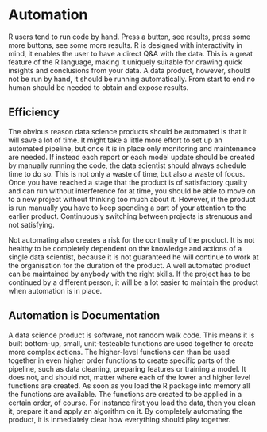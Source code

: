 # Automation

R users tend to run code by hand. 
Press a button, see results, press some more buttons, see some more results.
R is designed with interactivity in mind, it enables the user to have a direct Q&A with the data. 
This is a great feature of the R language, making it uniquely suitable for drawing quick insights and conclusions from your data.
A data product, however, should not be run by hand, it should be running automatically.
From start to end no human should be needed to obtain and expose results. 

## Efficiency

The obvious reason data science products should be automated is that it will save a lot of time.
It might take a little more effort to set up an automated pipeline, but once it is in place only monitoring and maintenance are needed.
If instead each report or each model update should be created by manually running the code, the data scientist should always schedule time to do so.
This is not only a waste of time, but also a waste of focus.
Once you have reached a stage that the product is of satisfactory quality and can run without interference for at time, you should be able to move on to a new project without thinking too much about it.
However, if the product is run manually you have to keep spending a part of your attention to the earlier product.
Continuously switching between projects is strenuous and not satisfying.

Not automating also creates a risk for the continuity of the product.
It is not healthy to be completely dependent on the knowledge and actions of a single data scientist, because it is not guaranteed he will continue to work at the organisation for the duration of the product.
A well automated product can be maintained by anybody with the right skills.
If the project has to be continued by a different person, it will be a lot easier to maintain the product when automation is in place.

## Automation is Documentation

A data science product is software, not random walk code.
This means it is built bottom-up, small, unit-testeable functions are used together to create more complex actions.
The higher-level functions can than be used together in even higher order functions to create specific parts of the pipeline, such as data cleaning, preparing features or training a model.
It does not, and should not, matter where each of the lower and higher level functions are created. 
As soon as you load the R package into memory all the functions are available.
The functions are created to be applied in a certain order, of course. 
For instance first you load the data, then you clean it, prepare it and apply an algorithm on it.
By completely automating the product, it is inmediately clear how everything should play together.

## 
